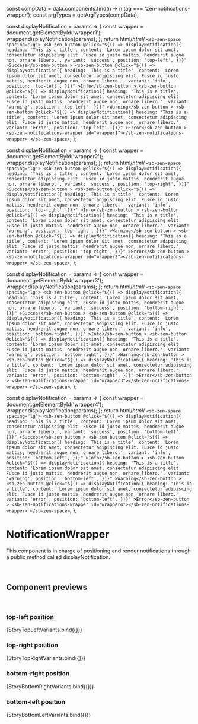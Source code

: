 
const compData = data.components.find(n => n.tag === 'zen-notifications-wrapper');
const argTypes = getArgTypes(compData);

<Meta title="Notifications/Notification Wrapper" component="zen-notifications-wrapper" argTypes={argTypes} />

  const displayNotification = params => {
    const wrapper = document.getElementById('wrapper1');
    wrapper.displayNotification(params);
  };
  return html/*html*/ `
    <sb-zen-space spacing="lg">
      <sb-zen-button
        @click="${() =>
          displayNotification({
            heading: 'This is a title',
            content:
              'Lorem ipsum dolor sit amet, consectetur adipiscing elit. Fusce id justo mattis, hendrerit augue non, ornare libero.',
            variant: 'success',
            position: 'top-left',
          })}"
        >Success</sb-zen-button
      >
      <sb-zen-button
        @click="${() =>
          displayNotification({
            heading: 'This is a title',
            content:
              'Lorem ipsum dolor sit amet, consectetur adipiscing elit. Fusce id justo mattis, hendrerit augue non, ornare libero.',
            variant: 'info',
            position: 'top-left',
          })}"
        >Info</sb-zen-button
      >
      <sb-zen-button
        @click="${() =>
          displayNotification({
            heading: 'This is a title',
            content:
              'Lorem ipsum dolor sit amet, consectetur adipiscing elit. Fusce id justo mattis, hendrerit augue non, ornare libero.',
            variant: 'warning',
            position: 'top-left',
          })}"
        >Warning</sb-zen-button
      >
      <sb-zen-button
        @click="${() =>
          displayNotification({
            heading: 'This is a title',
            content:
              'Lorem ipsum dolor sit amet, consectetur adipiscing elit. Fusce id justo mattis, hendrerit augue non, ornare libero.',
            variant: 'error',
            position: 'top-left',
          })}"
        >Error</sb-zen-button
      >
      <sb-zen-notifications-wrapper id="wrapper1"></sb-zen-notifications-wrapper>
    </sb-zen-space>
  `;
};

  const displayNotification = params => {
    const wrapper = document.getElementById('wrapper2');
    wrapper.displayNotification(params);
  };
  return html/*html*/ `
    <sb-zen-space spacing="lg">
      <sb-zen-button
        @click="${() =>
          displayNotification({
            heading: 'This is a title',
            content:
              'Lorem ipsum dolor sit amet, consectetur adipiscing elit. Fusce id justo mattis, hendrerit augue non, ornare libero.',
            variant: 'success',
            position: 'top-right',
          })}"
        >Success</sb-zen-button
      >
      <sb-zen-button
        @click="${() =>
          displayNotification({
            heading: 'This is a title',
            content:
              'Lorem ipsum dolor sit amet, consectetur adipiscing elit. Fusce id justo mattis, hendrerit augue non, ornare libero.',
            variant: 'info',
            position: 'top-right',
          })}"
        >Info</sb-zen-button
      >
      <sb-zen-button
        @click="${() =>
          displayNotification({
            heading: 'This is a title',
            content:
              'Lorem ipsum dolor sit amet, consectetur adipiscing elit. Fusce id justo mattis, hendrerit augue non, ornare libero.',
            variant: 'warning',
            position: 'top-right',
          })}"
        >Warning</sb-zen-button
      >
      <sb-zen-button
        @click="${() =>
          displayNotification({
            heading: 'This is a title',
            content:
              'Lorem ipsum dolor sit amet, consectetur adipiscing elit. Fusce id justo mattis, hendrerit augue non, ornare libero.',
            variant: 'error',
            position: 'top-right',
          })}"
        >Error</sb-zen-button
      >
      <sb-zen-notifications-wrapper id="wrapper2"></sb-zen-notifications-wrapper>
    </sb-zen-space>
  `;
};

  const displayNotification = params => {
    const wrapper = document.getElementById('wrapper3');
    wrapper.displayNotification(params);
  };
  return html/*html*/ `
    <sb-zen-space spacing="lg">
      <sb-zen-button
        @click="${() =>
          displayNotification({
            heading: 'This is a title',
            content:
              'Lorem ipsum dolor sit amet, consectetur adipiscing elit. Fusce id justo mattis, hendrerit augue non, ornare libero.',
            variant: 'success',
            position: 'bottom-right',
          })}"
        >Success</sb-zen-button
      >
      <sb-zen-button
        @click="${() =>
          displayNotification({
            heading: 'This is a title',
            content:
              'Lorem ipsum dolor sit amet, consectetur adipiscing elit. Fusce id justo mattis, hendrerit augue non, ornare libero.',
            variant: 'info',
            position: 'bottom-right',
          })}"
        >Info</sb-zen-button
      >
      <sb-zen-button
        @click="${() =>
          displayNotification({
            heading: 'This is a title',
            content:
              'Lorem ipsum dolor sit amet, consectetur adipiscing elit. Fusce id justo mattis, hendrerit augue non, ornare libero.',
            variant: 'warning',
            position: 'bottom-right',
          })}"
        >Warning</sb-zen-button
      >
      <sb-zen-button
        @click="${() =>
          displayNotification({
            heading: 'This is a title',
            content:
              'Lorem ipsum dolor sit amet, consectetur adipiscing elit. Fusce id justo mattis, hendrerit augue non, ornare libero.',
            variant: 'error',
            position: 'bottom-right',
          })}"
        >Error</sb-zen-button
      >
      <sb-zen-notifications-wrapper id="wrapper3"></sb-zen-notifications-wrapper>
    </sb-zen-space>
  `;
};

  const displayNotification = params => {
    const wrapper = document.getElementById('wrapper4');
    wrapper.displayNotification(params);
  };
  return html/*html*/ `
    <sb-zen-space spacing="lg">
      <sb-zen-button
        @click="${() =>
          displayNotification({
            heading: 'This is a title',
            content:
              'Lorem ipsum dolor sit amet, consectetur adipiscing elit. Fusce id justo mattis, hendrerit augue non, ornare libero.',
            variant: 'success',
            position: 'bottom-left',
          })}"
        >Success</sb-zen-button
      >
      <sb-zen-button
        @click="${() =>
          displayNotification({
            heading: 'This is a title',
            content:
              'Lorem ipsum dolor sit amet, consectetur adipiscing elit. Fusce id justo mattis, hendrerit augue non, ornare libero.',
            variant: 'info',
            position: 'bottom-left',
          })}"
        >Info</sb-zen-button
      >
      <sb-zen-button
        @click="${() =>
          displayNotification({
            heading: 'This is a title',
            content:
              'Lorem ipsum dolor sit amet, consectetur adipiscing elit. Fusce id justo mattis, hendrerit augue non, ornare libero.',
            variant: 'warning',
            position: 'bottom-left',
          })}"
        >Warning</sb-zen-button
      >
      <sb-zen-button
        @click="${() =>
          displayNotification({
            heading: 'This is a title',
            content:
              'Lorem ipsum dolor sit amet, consectetur adipiscing elit. Fusce id justo mattis, hendrerit augue non, ornare libero.',
            variant: 'error',
            position: 'bottom-left',
          })}"
        >Error</sb-zen-button
      >
      <sb-zen-notifications-wrapper id="wrapper4"></sb-zen-notifications-wrapper>
    </sb-zen-space>
  `;
};

# NotificationWrapper

This component is in charge of positioning and render notifications through a public method called displayNotification.

<br />

## Component previews

<br />

### top-left position

<Canvas>
  <Story name="StoryTopLeftVariants">{StoryTopLeftVariants.bind({})}</Story>
</Canvas>

### top-right position

<Canvas>
  <Story name="StoryTopRightVariants">{StoryTopRightVariants.bind({})}</Story>
</Canvas>

### bottom-right position

<Canvas>
  <Story name="StoryBottomRightVariants">{StoryBottomRightVariants.bind({})}</Story>
</Canvas>

### bottom-left position

<Canvas>
  <Story name="StoryBottomLeftVariants">{StoryBottomLeftVariants.bind({})}</Story>
</Canvas>
